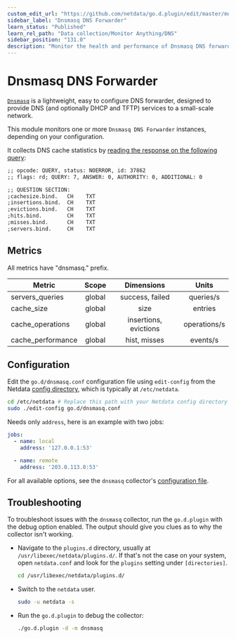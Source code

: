 ```yaml
---
custom_edit_url: "https://github.com/netdata/go.d.plugin/edit/master/modules/dnsmasq/README.md"
sidebar_label: "Dnsmasq DNS Forwarder"
learn_status: "Published"
learn_rel_path: "Data collection/Monitor Anything/DNS"
sidebar_position: "131.0"
description: "Monitor the health and performance of Dnsmasq DNS forwarders with zero configuration, per-second metric granularity, and interactive visualizations."
---
```



# Dnsmasq DNS Forwarder

[`Dnsmasq`](http://www.thekelleys.org.uk/dnsmasq/doc.html) is a lightweight, easy to configure DNS forwarder, designed
to provide DNS (and optionally DHCP and TFTP) services to a small-scale network.

This module monitors one or more `Dnsmasq DNS Forwarder` instances, depending on your configuration.

It collects DNS cache statistics
by [reading the response on the following query](https://manpages.debian.org/stretch/dnsmasq-base/dnsmasq.8.en.html#NOTES):

```cmd
;; opcode: QUERY, status: NOERROR, id: 37862
;; flags: rd; QUERY: 7, ANSWER: 0, AUTHORITY: 0, ADDITIONAL: 0

;; QUESTION SECTION:
;cachesize.bind.   CH	 TXT
;insertions.bind.  CH	 TXT
;evictions.bind.   CH	 TXT
;hits.bind.        CH	 TXT
;misses.bind.      CH	 TXT
;servers.bind.     CH	 TXT
```

## Metrics

All metrics have "dnsmasq." prefix.

| Metric            | Scope  |      Dimensions       |    Units     |
|-------------------|:------:|:---------------------:|:------------:|
| servers_queries   | global |    success, failed    |  queries/s   |
| cache_size        | global |         size          |   entries    |
| cache_operations  | global | insertions, evictions | operations/s |
| cache_performance | global |     hist, misses      |   events/s   |

## Configuration

Edit the `go.d/dnsmasq.conf` configuration file using `edit-config` from the
Netdata [config directory](/docs/getting-started/manage-and-configure/configuration), which is typically at `/etc/netdata`.

```bash
cd /etc/netdata # Replace this path with your Netdata config directory
sudo ./edit-config go.d/dnsmasq.conf
```

Needs only `address`, here is an example with two jobs:

```yaml
jobs:
  - name: local
    address: '127.0.0.1:53'

  - name: remote
    address: '203.0.113.0:53'
```

For all available options, see the `dnsmasq`
collector's [configuration file](https://github.com/netdata/go.d.plugin/blob/master/config/go.d/dnsmasq.conf).

## Troubleshooting

To troubleshoot issues with the `dnsmasq` collector, run the `go.d.plugin` with the debug option enabled. The output
should give you clues as to why the collector isn't working.

- Navigate to the `plugins.d` directory, usually at `/usr/libexec/netdata/plugins.d/`. If that's not the case on
  your system, open `netdata.conf` and look for the `plugins` setting under `[directories]`.

  ```bash
  cd /usr/libexec/netdata/plugins.d/
  ```

- Switch to the `netdata` user.

  ```bash
  sudo -u netdata -s
  ```

- Run the `go.d.plugin` to debug the collector:

  ```bash
  ./go.d.plugin -d -m dnsmasq
  ```
